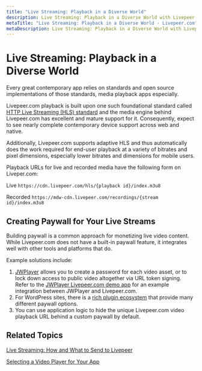 ```yaml
---
title: "Live Streaming: Playback in a Diverse World"
description: Live Streaming: Playback in a Diverse World with Livepeer.com
metaTitle: "Live Streaming: Playback in a Diverse World - Livepeer.com"
metaDescription: Live Streaming: Playback in a Diverse World with Livepeer.com
---
```


# Live Streaming: Playback in a Diverse World

Every great contemporary app relies on standards and open source implementations
of those standards, media playback apps especially.

Livepeer.com playback is built upon one such foundational standard called
[HTTP Live Streaming (HLS) standard](https://en.wikipedia.org/wiki/HTTP_Live_Streaming)
and the media engine behind Livepeer.com has excellent and mature support for
it. Consequently, expect to see nearly complete contemporary device support
across web and native.

Additionally, Livepeer.com supports adaptive HLS and thus automatically does the
work required for end-user playback at a variety of bitrates and pixel
dimensions, especially lower bitrates and dimensions for mobile users.

Playback URLs for live and recorded media have the following form on
Liveper.com:

Live `https://cdn.livepeer.com/hls/{playback id}/index.m3u8`

Recorded `https://mdw-cdn.livepeer.com/recordings/{stream id}/index.m3u8`

## Creating Paywall for Your Live Streams

Building paywall is a common approach for monetizing live video content. While
Livepeer.com does not have a built-in paywall feature, it integrates well with
other tools and platforms that do.

Example solutions include:

1. [JWPlayer](https://www.jwplayer.com/) allows you to create a password for
   each video asset, or to lock down access to public video altogether via URL
   token signing. Refer to the
   [JWPlayer Livepeer.com demo app](https://github.com/livepeer/livepeer-jwplayer-demo)
   for an example integration between JWPlayer and Livepeer.com.
2. For WordPress sites, there is a
   [rich plugin ecosystem](https://wordpress.org/plugins/search/paywall/) that
   provide many different paywall options.
3. You can use application logic to hide the unique Livepeer.com video playback
   URL behind a custom paywall by default.

## Related Topics

[Live Streaming: How and What to Send to Livepeer](../encoding-and-connecting/live-streaming-how-and-what-to-send-to-livepeer)

[Selecting a Video Player for Your App](../developing-and-prototyping/selecting-a-video-player-for-your-app)
